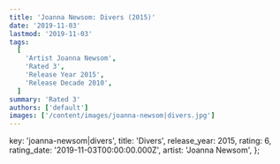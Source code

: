```yaml
---
title: 'Joanna Newsom: Divers (2015)'
date: '2019-11-03'
lastmod: '2019-11-03'
tags:
  [
    'Artist Joanna Newsom',
    'Rated 3',
    'Release Year 2015',
    'Release Decade 2010',
  ]
summary: 'Rated 3'
authors: ['default']
images: ['/content/images/joanna-newsom|divers.jpg']
---
```


  key: 'joanna-newsom|divers',
  title: 'Divers',
  release_year: 2015,
  rating: 6,
  rating_date: '2019-11-03T00:00:00.000Z',
  artist: 'Joanna Newsom',
};

<MusicRating data={data} />
